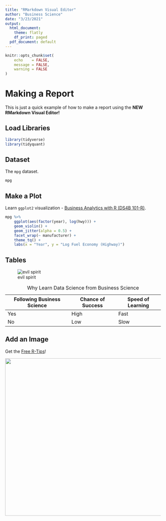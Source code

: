 ```yaml
---
title: "RMarkdown Visual Editor"
author: "Business Science"
date: "3/23/2021"
output:
  html_document:
    theme: flatly
    df_print: paged
  pdf_document: default
---
```


```r
knitr::opts_chunk$set(
    echo    = FALSE,
    message = FALSE, 
    warning = FALSE
)
```

# Making a Report

This is just a quick example of how to make a report using the **NEW RMarkdown Visual Editor!**

## Load Libraries

```r
library(tidyverse)
library(tidyquant)
```

## Dataset

The `mpg` dataset.

```r
mpg
```

## Make a Plot

Learn `ggplot2` visualization - [Business Analytics with R (DS4B 101-R)](https://university.business-science.io/p/ds4b-101-r-business-analysis-r).

```r
mpg %>%
    ggplot(aes(factor(year), log(hwy))) +
    geom_violin() +
    geom_jitter(alpha = 0.5) +
    facet_wrap(~ manufacturer) +
    theme_tq() +
    labs(x = "Year", y = "Log Fuel Economy (Highway)")

```

## Tables

![evil spirit](images/Black%20Magic.jpg "Evil spirit")

| Following Business Science | Chance of Success | Speed of Learning |
|----------------------------|-------------------|-------------------|
| Yes                        | High              | Fast              |
| No                         | Low               | Slow              |

: Why Learn Data Science from Business Science

\newpage

## Add an Image

Get the [Free R-Tips](https://learn.business-science.io/r-tips-newsletter)!

![](images/tues_r_tips.jpg){width="509"}
